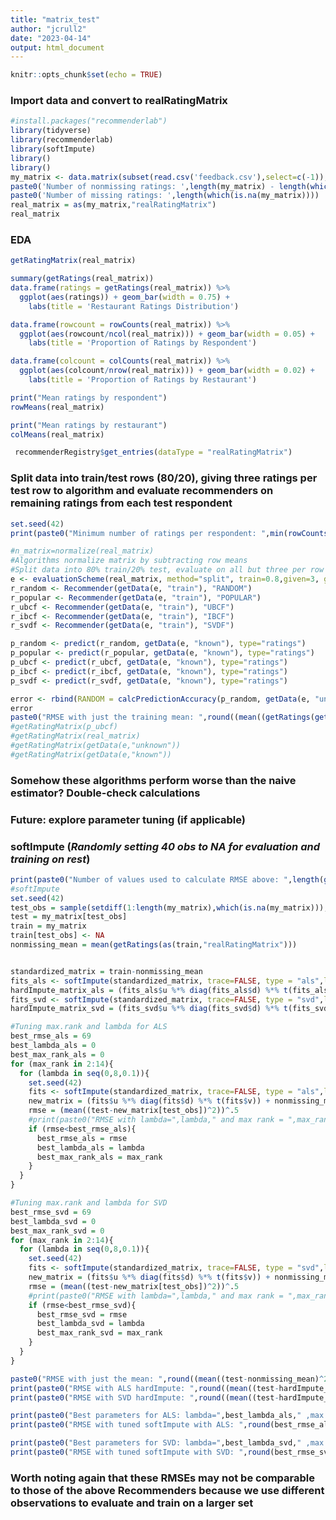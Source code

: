 ---
title: "matrix_test"
author: "jcrull2"
date: "2023-04-14"
output: html_document
---

```{r setup, include=FALSE}
knitr::opts_chunk$set(echo = TRUE)
```

### Import data and convert to realRatingMatrix

```{r}
#install.packages("recommenderlab")
library(tidyverse)
library(recommenderlab)
library(softImpute)
library()
library()
my_matrix <- data.matrix(subset(read.csv('feedback.csv'),select=c(-1)), rownames.force = NA)
paste0('Number of nonmissing ratings: ',length(my_matrix) - length(which(is.na(my_matrix))))
paste0('Number of missing ratings: ',length(which(is.na(my_matrix))))
real_matrix = as(my_matrix,"realRatingMatrix")
real_matrix
```
### EDA

```{r}
getRatingMatrix(real_matrix)
```

```{r}
summary(getRatings(real_matrix))
data.frame(ratings = getRatings(real_matrix)) %>%
  ggplot(aes(ratings)) + geom_bar(width = 0.75) +
    labs(title = 'Restaurant Ratings Distribution')

data.frame(rowcount = rowCounts(real_matrix)) %>%
  ggplot(aes(rowcount/ncol(real_matrix))) + geom_bar(width = 0.05) +
    labs(title = 'Proportion of Ratings by Respondent')

data.frame(colcount = colCounts(real_matrix)) %>%
  ggplot(aes(colcount/nrow(real_matrix))) + geom_bar(width = 0.02) +
    labs(title = 'Proportion of Ratings by Restaurant')
```

```{r}
print("Mean ratings by respondent")
rowMeans(real_matrix)

print("Mean ratings by restaurant")
colMeans(real_matrix)
```


```{r}
 recommenderRegistry$get_entries(dataType = "realRatingMatrix")
```

### Split data into train/test rows (80/20), giving three ratings per test row to algorithm and evaluate recommenders on remaining ratings from each test respondent

```{r}
set.seed(42)
print(paste0("Minimum number of ratings per respondent: ",min(rowCounts(real_matrix))))

#n_matrix=normalize(real_matrix)
#Algorithms normalize matrix by subtracting row means
#Split data into 80% train/20% test, evaluate on all but three per row in test
e <- evaluationScheme(real_matrix, method="split", train=0.8,given=3, goodRating=3)
r_random <- Recommender(getData(e, "train"), "RANDOM")
r_popular <- Recommender(getData(e, "train"), "POPULAR")
r_ubcf <- Recommender(getData(e, "train"), "UBCF")
r_ibcf <- Recommender(getData(e, "train"), "IBCF")
r_svdf <- Recommender(getData(e, "train"), "SVDF")

p_random <- predict(r_random, getData(e, "known"), type="ratings")
p_popular <- predict(r_popular, getData(e, "known"), type="ratings")
p_ubcf <- predict(r_ubcf, getData(e, "known"), type="ratings")
p_ibcf <- predict(r_ibcf, getData(e, "known"), type="ratings")
p_svdf <- predict(r_svdf, getData(e, "known"), type="ratings")

error <- rbind(RANDOM = calcPredictionAccuracy(p_random, getData(e, "unknown")),POPULAR = calcPredictionAccuracy(p_popular, getData(e, "unknown")),UBCF = calcPredictionAccuracy(p_ubcf, getData(e, "unknown")),IBCF = calcPredictionAccuracy(p_ibcf, getData(e, "unknown")),SVDF = calcPredictionAccuracy(p_svdf, getData(e, "unknown")))
error
paste0("RMSE with just the training mean: ",round((mean((getRatings(getData(e,"unknown"))-mean(getRatings(getData(e,"train"))))^2))^.5,3))
#getRatingMatrix(p_ubcf)
#getRatingMatrix(real_matrix)
#getRatingMatrix(getData(e,"unknown"))
#getRatingMatrix(getData(e,"known"))
```

### Somehow these algorithms perform worse than the naive estimator? Double-check calculations
### Future: explore parameter tuning (if applicable)


### softImpute (***Randomly setting 40 obs to NA for evaluation and training on rest***)
```{r}
print(paste0("Number of values used to calculate RMSE above: ",length(getRatings(getData(e,"unknown")))))
#softImpute
set.seed(42)
test_obs = sample(setdiff(1:length(my_matrix),which(is.na(my_matrix))),40,replace=FALSE)
test = my_matrix[test_obs]
train = my_matrix
train[test_obs] <- NA
nonmissing_mean = mean(getRatings(as(train,"realRatingMatrix")))


standardized_matrix = train-nonmissing_mean
fits_als <- softImpute(standardized_matrix, trace=FALSE, type = "als",lambda=0)
hardImpute_matrix_als = (fits_als$u %*% diag(fits_als$d) %*% t(fits_als$v)) + nonmissing_mean
fits_svd <- softImpute(standardized_matrix, trace=FALSE, type = "svd",lambda=0)
hardImpute_matrix_svd = (fits_svd$u %*% diag(fits_svd$d) %*% t(fits_svd$v)) + nonmissing_mean

#Tuning max.rank and lambda for ALS
best_rmse_als = 69
best_lambda_als = 0
best_max_rank_als = 0
for (max_rank in 2:14){  
  for (lambda in seq(0,8,0.1)){
    set.seed(42)
    fits <- softImpute(standardized_matrix, trace=FALSE, type = "als",lambda=lambda,rank.max=max_rank)
    new_matrix = (fits$u %*% diag(fits$d) %*% t(fits$v)) + nonmissing_mean
    rmse = (mean((test-new_matrix[test_obs])^2))^.5
    #print(paste0("RMSE with lambda=",lambda," and max rank = ",max_rank,": ",round(rmse)))
    if (rmse<best_rmse_als){
      best_rmse_als = rmse
      best_lambda_als = lambda
      best_max_rank_als = max_rank
    }
  }
}

#Tuning max.rank and lambda for SVD
best_rmse_svd = 69
best_lambda_svd = 0
best_max_rank_svd = 0
for (max_rank in 2:14){  
  for (lambda in seq(0,8,0.1)){
    set.seed(42)
    fits <- softImpute(standardized_matrix, trace=FALSE, type = "svd",lambda=lambda,rank.max=max_rank)
    new_matrix = (fits$u %*% diag(fits$d) %*% t(fits$v)) + nonmissing_mean
    rmse = (mean((test-new_matrix[test_obs])^2))^.5
    #print(paste0("RMSE with lambda=",lambda," and max rank = ",max_rank,": ",round(rmse)))
    if (rmse<best_rmse_svd){
      best_rmse_svd = rmse
      best_lambda_svd = lambda
      best_max_rank_svd = max_rank
    }
  }
}

paste0("RMSE with just the mean: ",round((mean((test-nonmissing_mean)^2))^.5,3))
print(paste0("RMSE with ALS hardImpute: ",round((mean((test-hardImpute_matrix_als[test_obs])^2))^.5,3)))
print(paste0("RMSE with SVD hardImpute: ",round((mean((test-hardImpute_matrix_svd[test_obs])^2))^.5,3)))

print(paste0("Best parameters for ALS: lambda=",best_lambda_als," ,max.rank=",best_max_rank_als))
print(paste0("RMSE with tuned softImpute with ALS: ",round(best_rmse_als,3)))

print(paste0("Best parameters for SVD: lambda=",best_lambda_svd," ,max.rank=",best_max_rank_svd))
print(paste0("RMSE with tuned softImpute with SVD: ",round(best_rmse_svd,3)))
```
### Worth noting again that these RMSEs may not be comparable to those of the above Recommenders because we use different observations to evaluate and train on a larger set

